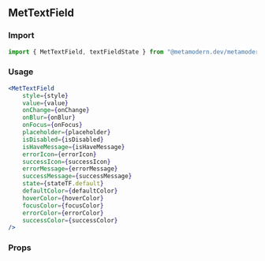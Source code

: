 <!--- MetTextField.stories.mdx -->


<Meta title="MDX/MetTextField" component={MetTextField} />

## MetTextField

### Import

```jsx
import { MetTextField, textFieldState } from "@metamodern.dev/metamodern-ui/";
```

### Usage

```jsx
<MetTextField
    style={style}
    value={value}
    onChange={onChange}
    onBlur={onBlur}
    onFocus={onFocus}
    placeholder={placeholder}
    isDisabled={isDisabled}
    isHaveMessage={isHaveMessage}
    errorIcon={errorIcon}
    successIcon={successIcon}
    errorMessage={errorMessage}
    successMessage={successMessage}
    state={stateTF.default}
    defaultColor={defaultColor}
    hoverColor={hoverColor}
    focusColor={focusColor}
    errorColor={errorColor}
    successColor={successColor}
/>
```

### Props

<ArgsTable of={MetTextField} />

